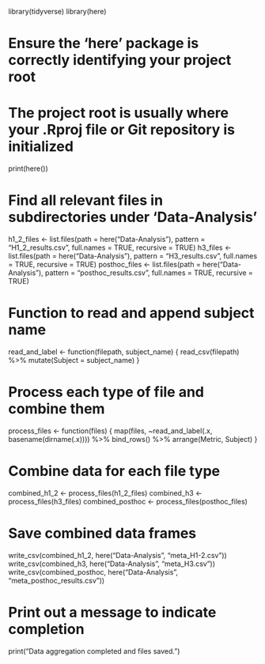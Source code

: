 library(tidyverse)
library(here)

# Ensure the 'here' package is correctly identifying your project root
# The project root is usually where your .Rproj file or Git repository is initialized
print(here())

# Find all relevant files in subdirectories under 'Data-Analysis'
h1_2_files <- list.files(path = here("Data-Analysis"), pattern = "H1_2_results.csv", full.names = TRUE, recursive = TRUE)
h3_files <- list.files(path = here("Data-Analysis"), pattern = "H3_results.csv", full.names = TRUE, recursive = TRUE)
posthoc_files <- list.files(path = here("Data-Analysis"), pattern = "posthoc_results.csv", full.names = TRUE, recursive = TRUE)

# Function to read and append subject name
read_and_label <- function(filepath, subject_name) {
  read_csv(filepath) %>% mutate(Subject = subject_name)
}

# Process each type of file and combine them
process_files <- function(files) {
   map(files, ~read_and_label(.x, basename(dirname(.x)))) %>%
    bind_rows() %>%
    arrange(Metric, Subject) 
}

# Combine data for each file type
combined_h1_2 <- process_files(h1_2_files)
combined_h3 <- process_files(h3_files)
combined_posthoc <- process_files(posthoc_files)

# Save combined data frames
write_csv(combined_h1_2, here("Data-Analysis", "meta_H1-2.csv"))
write_csv(combined_h3, here("Data-Analysis", "meta_H3.csv"))
write_csv(combined_posthoc, here("Data-Analysis", "meta_posthoc_results.csv"))

# Print out a message to indicate completion
print("Data aggregation completed and files saved.")
